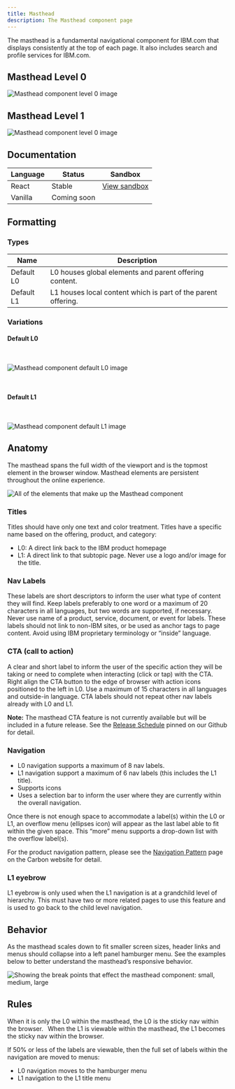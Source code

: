 ```yaml
---
title: Masthead
description: The Masthead component page
---
```


<PageDescription>

The masthead is a fundamental navigational component for IBM.com that displays consistently at the top of each page. It also includes search and profile services for IBM.com. 

</PageDescription>

## Masthead Level 0
![Masthead component level 0 image](../../images/component/masthead/Masthead_Demo_L0.jpg)

## Masthead Level 1
![Masthead component level 0 image](../../images/component/masthead/Masthead_Demo_L1.jpg)


## Documentation

| Language      | Status        | Sandbox                                                                              |
| ------------- | -----------   | ------------------------------------------------------------------------             |
| React         | Stable        | [View sandbox](https://ibmdotcom-react.netlify.com/?path=/story/masthead--default)   |
| Vanilla       | Coming soon   |                                                                                      |

## Formatting 

### Types

| Name          | Description                                                                          |
| ------------- | ------------------------------------------------------------------------             |
| Default L0  | L0 houses global elements and parent offering content.                                  |
| Default L1  | L1 houses local content which is part of the parent offering.          |


### Variations

#### Default L0
<br/>

![Masthead component default L0 image](../../images/component/masthead/Masthead_L0_Variations.png)

<br/>

#### Default L1
<br/>

![Masthead component default L1 image](../../images/component/masthead/Masthead_L1_Variations.png)




## Anatomy
The masthead spans the full width of the viewport and is the topmost element in the browser window. Masthead elements are persistent throughout the online experience. 

![All of the elements that make up the Masthead component](../../images/component/masthead/Masthead_Anatomy.png)

### Titles 
Titles should have only one text and color treatment. Titles have a specific name based on the offering, product, and category:
 
* L0: A direct link back to the IBM product homepage 
* L1: A direct link to that subtopic page. Never use a logo and/or image for the title.  

### Nav Labels
These labels are short descriptors to inform the user what type of content they will find. Keep labels preferably to one word or a maximum of 20 characters in all languages, but two words are supported, if necessary. Never use name of a product, service, document, or event for labels. These labels should not link to non-IBM sites, or be used as anchor tags to page content. Avoid using IBM proprietary terminology or “inside” language.  

### CTA (call to action)
A clear and short label to inform the user of the specific action they will be taking or need to complete when interacting (click or tap) with the CTA. Right align the CTA button to the edge of browser with action icons positioned to the left in L0. Use a maximum of 15 characters in all languages and outside-in language. CTA labels should not repeat other nav labels already with L0 and L1.  

**Note:** The masthead CTA feature is not currently available but will be included in a future release. See the [Release Schedule](https://github.com/carbon-design-system/ibm-dotcom-library/issues) pinned on our Github for detail.

### Navigation
* L0 navigation supports a maximum of 8 nav labels. 
* L1 navigation support a maximum of 6 nav labels (this includes the L1 title). 
* Supports icons 
* Uses a selection bar to inform the user where they are currently within the overall navigation. 
    
Once there is not enough space to accommodate a label(s) within the L0 or L1, an overflow menu (ellipses icon) will appear as the last label able to fit within the given space. This “more” menu supports a drop-down list with the overflow label(s).  

For the product navigation pattern, please see the [Navigation Pattern](https://www.carbondesignsystem.com/experimental/navigation-pattern) page on the Carbon website for detail. 

### L1 eyebrow 
L1 eyebrow is only used when the L1 navigation is at a grandchild level of hierarchy. This must have two or more related pages to use this feature and is used to go back to the child level navigation.  

## Behavior 
As the masthead scales down to fit smaller screen sizes, header links and menus should collapse into a left panel hamburger menu. See the examples below to better understand the masthead’s responsive behavior. 

![Showing the break points that effect the masthead component: small, medium, large](../../images/component/masthead/Masthead_Behavior.png)

## Rules
When it is only the L0 within the masthead, the L0 is the sticky nav within the browser.  
When the L1 is viewable within the masthead, the L1 becomes the sticky nav within the browser. 

If 50% or less of the labels are viewable, then the full set of labels within the navigation are moved to menus: 
* L0 navigation moves to the hamburger menu 
* L1 navigation to the L1 title menu  
